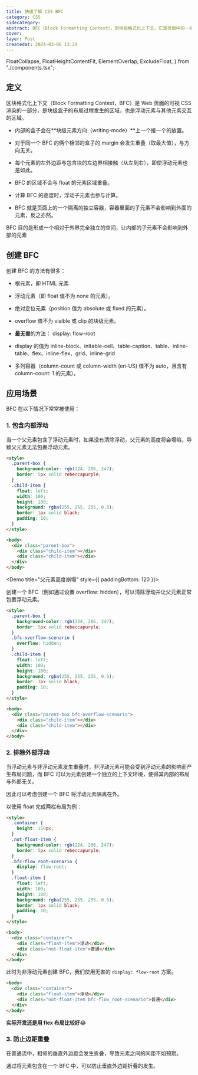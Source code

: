 ```yaml
---
title: 快速了解 CSS BFC
category: CSS
sidecategory:
abstract: BFC（Block Formatting Context），即块级格式化上下文，它是页面中的一块渲染区域，并且有一套属于自己的渲染规则。
cover:
layer: Post
createdat: 2024-03-06 13:24
---
```


  FloatCollapse,
  FloatHeightContentFit,
  ElementOverlap,
  ExcludeFloat,
} from "./components.tsx";

## 定义

区块格式化上下文（Block Formatting Context，BFC）是 Web 页面的可视 CSS 渲染的一部分，是块级盒子的布局过程发生的区域，也是浮动元素与其他元素交互的区域。

- 内部的盒子会在**块级元素方向（writing-mode）**上一个接一个的放置。

- 对于同一个 BFC 的俩个相邻的盒子的 margin 会发生重叠（取最大值），与方向无关。

- 每个元素的左外边距与包含块的左边界相接触（从左到右），即使浮动元素也是如此。

- BFC 的区域不会与 float 的元素区域重叠。

- 计算 BFC 的高度时，浮动子元素也参与计算。

- BFC 就是页面上的一个隔离的独立容器，容器里面的子元素不会影响到外面的元素，反之亦然。

BFC 目的是形成一个相对于外界完全独立的空间，让内部的子元素不会影响到外部的元素

## 创建 BFC

创建 BFC 的方法有很多：

- 根元素，即 HTML 元素

- 浮动元素（即 float 值不为 none 的元素）。

- 绝对定位元素（position 值为 absolute 或 fixed 的元素）。

- overflow 值不为 visible 或 clip 的块级元素。

- **最无害**的方法： display: flow-root

- display 的值为 inline-block、inltable-cell、table-caption、table、inline-table、flex、inline-flex、grid、inline-grid

- 多列容器（column-count 或 column-width (en-US) 值不为 auto，且含有 column-count: 1 的元素）。

## 应用场景

BFC 在以下情况下常常被使用：

### 1. 包含内部浮动

当一个父元素包含了浮动元素时，如果没有清除浮动，父元素的高度将会塌陷，导致父元素无法包裹浮动元素。

```html
<style>
  .parent-box {
    background-color: rgb(224, 206, 247);
    border: 5px solid rebeccapurple;
  }
  .child-item {
    float: left;
    width: 100;
    height: 100;
    background: rgba(255, 255, 255, 0.5);
    border: 1px solid black;
    padding: 10;
  }
</style>

<body>
  <div class="parent-box">
    <div class="child-item"></div>
    <div class="child-item"></div>
  </div>
</body>
```

<Demo title="父元素高度崩塌" style={{ paddingBottom: 120 }}>
  <FloatCollapse />
</Demo>

创建一个 BFC（例如通过设置 overflow: hidden），可以清除浮动并让父元素正常包裹浮动元素。

```html
<style>
  .parent-box {
    background-color: rgb(224, 206, 247);
    border: 5px solid rebeccapurple;
  }
  .bfc-overflow-scenario {
    overflow: hidden;
  }
  .child-item {
    float: left;
    width: 100;
    height: 100;
    background: rgba(255, 255, 255, 0.5);
    border: 1px solid black;
    padding: 10;
  }
</style>

<body>
  <div class="parent-box bfc-overflow-scenario">
    <div class="child-item"></div>
    <div class="child-item"></div>
  </div>
</body>
```

<Demo title="父元素自适应高度">
  <FloatHeightContentFit />
</Demo>

### 2. 排除外部浮动

当浮动元素与非浮动元素发生重叠时，非浮动元素可能会受到浮动元素的影响而产生布局问题，而 BFC 可以为元素创建一个独立的上下文环境，使得其内部的布局与外部无关。

因此可以考虑创建一个 BFC 将浮动元素隔离在外。

以使用 float 完成两栏布局为例：

```html
<style>
  .container {
    height: 150px;
  }
  .not-float-item {
    background-color: rgb(224, 206, 247);
    border: 5px solid rebeccapurple;
  }
  .bfc-flow_root-scenario {
    display: flow-root;
  }
  .float-item {
    float: left;
    width: 100;
    height: 100;
    background: rgba(255, 255, 255, 0.5);
    border: 1px solid black;
    padding: 10;
  }
</style>

<body>
  <div class="container">
    <div class="float-item">浮动</div>
    <div class="not-float-item">普通</div>
  </div>
</body>
```

<Demo title="浮动元素与非浮动元素重叠">
  <ElementOverlap />
</Demo>

此时为非浮动元素创建 BFC，我们使用无害的 `display: flow-root` 方案。

```html
<body>
  <div class="container">
    <div class="float-item">浮动</div>
    <div class="not-float-item bfc-flow_root-scenario">普通</div>
  </div>
</body>
```

<Demo title="排除外部浮动">
  <ExcludeFloat />
</Demo>

**实际开发还是用 flex 布局比较好**😂

### 3. 防止边距重叠

在普通流中，相邻的垂直外边距会发生折叠，导致元素之间的间距不如预期。

通过将元素包含在一个 BFC 中，可以防止垂直外边距折叠的发生。

